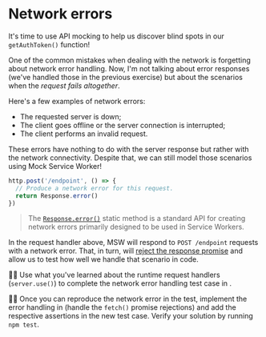 # Network errors

It's time to use API mocking to help us discover blind spots in our `getAuthToken()` function!

One of the common mistakes when dealing with the network is forgetting about network error handling. Now, I'm not talking about error responses (we've handled those in the previous exercise) but about the scenarios when the _request fails altogether_.

Here's a few examples of network errors:

- The requested server is down;
- The client goes offline or the server connection is interrupted;
- The client performs an invalid request.

These errors have nothing to do with the server response but rather with the network connectivity. Despite that, we can still model those scenarios using Mock Service Worker!

```ts highlight=3
http.post('/endpoint', () => {
  // Produce a network error for this request.
  return Response.error()
})
```

> The [`Response.error()`](https://developer.mozilla.org/en-US/docs/Web/API/Response/error_static) static method is a standard API for creating network errors primarily designed to be used in Service Workers.

In the request handler above, MSW will respond to `POST /endpoint` requests with a network error. That, in turn, will [reject the response promise](https://kettanaito.com/blog/why-fetch-promise-doesnt-reject-on-error-responses) and allow us to test how well we handle that scenario in code.

👨‍💼 Use what you've learned about the runtime request handlers (`server.use()`) to complete the network error handling test case in <InlineFile file="get-auth-token.test.ts" />.

👨‍💼 Once you can reproduce the network error in the test, implement the error handling in <InlineFile file="get-auth-token.ts" /> (handle the `fetch()` promise rejections) and add the respective assertions in the new test case. Verify your solution by running `npm test`.
